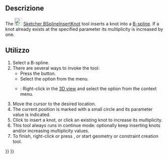 <languages/>

{{Docnav/it
|[[Sketcher_BSplineDecreaseKnotMultiplicity/it|Diminuisci la molteplicità di nodo]]
|[[Sketcher_JoinCurves/it|Unisci le curve]]
|[[Sketcher_Workbench/it|Sketcher]]
|IconL=Sketcher_BSplineDecreaseKnotMultiplicity.svg
|IconR=Sketcher_JoinCurves.svg‎
|IconC=Workbench_Sketcher.svg
}}

{{GuiCommand
|Name=Sketcher BSplineInsertKnot
|MenuLocation=Sketch → Sketcher B-spline tools → Insert knot
|Workbenches=[[Sketcher_Workbench|Sketcher]]
|Version=0.20
|SeeAlso=[[Sketcher_BSplineIncreaseKnotMultiplicity|Sketcher BSplineIncreaseKnotMultiplicity]], [[Sketcher_BSplineDecreaseKnotMultiplicity|Sketcher BSplineDecreaseKnotMultiplicity]]
}}

<span id="Description"></span>
==Descrizione== 

The [[Image:Sketcher_BSplineInsertKnot.svg|24px]] [[Sketcher_BSplineInsertKnot|Sketcher BSplineInsertKnot]] tool inserts a knot into a [[B-Splines|B-spline]]. If a knot already exists at the specified parameter its multiplicity is increased by one.

<span id="Usage"></span>
==Utilizzo== 

# Select a B-spline.
# There are several ways to invoke the tool:
#* Press the {{Button|[[File:Sketcher_BSplineInsertKnot.svg|16px]] [[Sketcher_BSplineInsertKnot|Insert knot]]}} button.
#* Select the {{MenuCommand|Sketch → Sketcher B-spline tools → [[Image:Sketcher_BSplineInsertKnot.svg|16px]] Insert knot}} option from the menu.
#* {{Version|1.0}}: Right-click in the [[3D_view|3D view]] and select the {{MenuCommand|[[Image:Sketcher_BSplineInsertKnot.svg|16px]] Insert knot}} option from the context menu.
# Move the cursor to the desired location.
# The current position is marked with a small circle and its parameter value is indicated.
# Click to insert a knot, or click an existing knot to increase its multiplicity.
# This tool always runs in continue mode: optionally keep inserting knots and/or increasing multiplicity values.
# To finish, right-click or press {{KEY|Esc}}, or start geometry or constraint creation tool.


{{Docnav
|[[Sketcher_BSplineDecreaseKnotMultiplicity|Decrease knot multiplicity]]
|[[Sketcher_JoinCurves|Join curves]]
|[[Sketcher_Workbench|Sketcher]]
|IconL=Sketcher_BSplineDecreaseKnotMultiplicity.svg
|IconR=Sketcher_JoinCurves.svg‎
|IconC=Workbench_Sketcher.svg
}}

{{Sketcher_Tools_navi{{#translation:}}}}
{{Userdocnavi{{#translation:}}}}